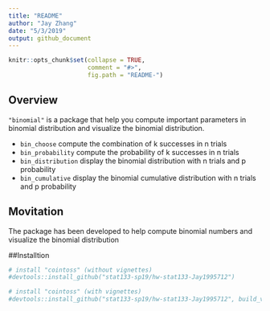 ```yaml
---
title: "README"
author: "Jay Zhang"
date: "5/3/2019"
output: github_document
---
```


```r
knitr::opts_chunk$set(collapse = TRUE,
                      comment = "#>",
                      fig.path = "README-")
```

## Overview

`"binomial"` is a package that help you compute important parameters in binomial distribution and visualize the binomial distribution.

* `bin_choose` compute the combination of k successes in n trials
* `bin_probability` compute the probability of k successes in n trials
* `bin_distribution` display the binomial distribution with n trials and p probability
* `bin_cumulative` display the binomial cumulative distribution with n trials and p probability

## Movitation

The package has been developed to help compute binomial numbers and visualize the binomial distribution

##Installtion

```r
# install "cointoss" (without vignettes)
#devtools::install_github("stat133-sp19/hw-stat133-Jay1995712")

# install "cointoss" (with vignettes)
#devtools::install_github("stat133-sp19/hw-stat133-Jay1995712", build_vignettes=T)
```

